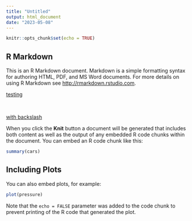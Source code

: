 ```yaml
---
title: "Untitled"
output: html_document
date: "2023-05-08"
---
```


```r
knitr::opts_chunk$set(echo = TRUE)
```

## R Markdown

This is an R Markdown document. Markdown is a simple formatting syntax for authoring HTML, PDF, and MS Word documents. For more details on using R Markdown see <http://rmarkdown.rstudio.com>.

[testing](https://bioconductor.org/packages/release/bioc/vignettes/scran/inst/doc/scran.html#6_Identifying_marker_genes)

<br>

[with backslash](https://bioconductor.org/packages/release/bioc/vignettes/scran/inst/doc/scran.html#6_Identifying_marker_genes/)

When you click the **Knit** button a document will be generated that includes both content as well as the output of any embedded R code chunks within the document. You can embed an R code chunk like this:

```r
summary(cars)
```

## Including Plots

You can also embed plots, for example:

```r
plot(pressure)
```

Note that the `echo = FALSE` parameter was added to the code chunk to prevent printing of the R code that generated the plot.
